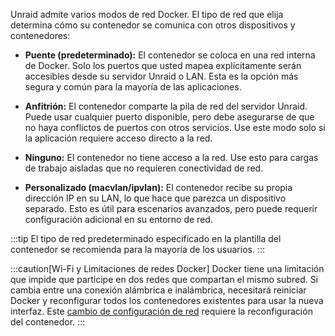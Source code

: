 Unraid admite varios modos de red Docker. El tipo de red que elija determina cómo su contenedor se comunica con otros dispositivos y contenedores:

- **Puente (predeterminado):** El contenedor se coloca en una red interna de Docker. Solo los puertos que usted mapea explícitamente serán accesibles desde su servidor Unraid o LAN. Esta es la opción más segura y común para la mayoría de las aplicaciones.

- **Anfitrión:** El contenedor comparte la pila de red del servidor Unraid. Puede usar cualquier puerto disponible, pero debe asegurarse de que no haya conflictos de puertos con otros servicios. Use este modo solo si la aplicación requiere acceso directo a la red.

- **Ninguno:** El contenedor no tiene acceso a la red. Use esto para cargas de trabajo aisladas que no requieren conectividad de red.

- **Personalizado (macvlan/ipvlan):** El contenedor recibe su propia dirección IP en su LAN, lo que hace que parezca un dispositivo separado. Esto es útil para escenarios avanzados, pero puede requerir configuración adicional en su entorno de red.

:::tip
El tipo de red predeterminado especificado en la plantilla del contenedor se recomienda para la mayoría de los usuarios.
:::

:::caution[Wi-Fi y Limitaciones de redes Docker]
Docker tiene una limitación que impide que participe en dos redes que compartan el mismo subred. Si cambia entre una conexión alámbrica e inalámbrica, necesitará reiniciar Docker y reconfigurar todos los contenedores existentes para usar la nueva interfaz. Este [cambio de configuración de red](/unraid-os/system-administration/secure-your-server/securing-your-connection) requiere la reconfiguración del contenedor.
:::
